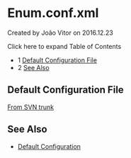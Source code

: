 
# Enum.conf.xml 

 Created by  João Vitor on 2016.12.23

Click here to expand Table of Contents

* 1 [Default Configuration File](#default-configuration-file)
* 2 [See Also](#see-also)

## Default Configuration File

[From SVN trunk](http://svn.freeswitch.org/svn/freeswitch/trunk/conf/autoload%5Fconfigs/enum.conf.xml)

## See Also

* [Default Configuration](https://wiki.freeswitch.org/wiki/Default%5FConfiguration "Default Configuration")


